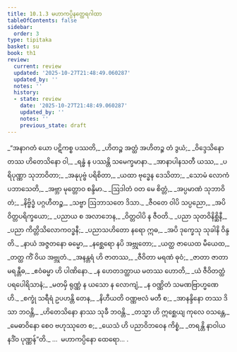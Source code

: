 ```yaml
---
title: 10.1.3 မဟာကပ္ပိနတ္ထေရဂါထာ
tableOfContents: false
sidebar:
  order: 3
type: tipitaka
basket: su
book: th1
review:
  current: review
  updated: '2025-10-27T21:48:49.060287'
  updated_by: ''
  notes: ''
  history:
  - state: review
    date: '2025-10-27T21:48:49.060287'
    updated_by: ''
    notes: ''
    previous_state: draft
---
```



<ReviewStatus review={frontmatter.review} showDetails={true} />

<HypothesisAnnotation frontmatter={frontmatter} />

<DynamicBreadcrumb />

<Division number="547" book="th1" e="ch" v="19" p="302">

<Paragraph number="852" type="verses" book="th1">
_“အနာဂတံ ယော ပဋိကစ္စ ပဿတိ,_  
_ဟိတဉ္စ အတ္ထံ အဟိတဉ္စ တံ ဒွယံ;_  
_ဝိဒ္ဒေသိနော တဿ ဟိတေသိနော ဝါ,_  
_ရန္ဓံ န ပဿန္တိ သမေက္ခမာနာ._  

</Paragraph>

</Division>
<Division number="548" book="th1" e="ch" v="19" p="302">

<Paragraph number="853" type="verses" book="th1">
_အာနာပါနသတီ ယဿ,_  
_ပရိပုဏ္ဏာ သုဘာဝိတာ;_  
_အနုပုဗ္ဗံ ပရိစိတာ,_  
_ယထာ ဗုဒ္ဓေန ဒေသိတာ;_  
_သောမံ လောကံ ပဘာသေတိ,_  
_အဗ္ဘာ မုတ္တောဝ စန္ဒိမာ._  

</Paragraph>

</Division>
<Division number="549" book="th1" e="ch" v="19" p="302">

<Paragraph number="854" type="verses" book="th1">
_ဩဒါတံ ဝတ မေ စိတ္တံ,_  
_အပ္ပမာဏံ သုဘာဝိတံ;_  
_နိဗ္ဗိဒ္ဓံ ပဂ္ဂဟီတဉ္စ,_  
_သဗ္ဗာ ဩဘာသတေ ဒိသာ._  

</Paragraph>

</Division>
<Division number="550" book="th1" e="ch" v="19" p="302">

<Paragraph number="855" type="verses" book="th1">
_ဇီဝတေ ဝါပိ သပ္ပညော,_  
_အပိ ဝိတ္တပရိက္ခယော;_  
_ပညာယ စ အလာဘေန,_  
_ဝိတ္တဝါပိ န ဇီဝတိ._  

</Paragraph>

</Division>
<Division number="551" book="th1" e="ch" v="19" p="302">

<Paragraph number="856" type="verses" book="th1">
_ပညာ သုတဝိနိစ္ဆိနီ,_  
_ပညာ ကိတ္တိသိလောကဝဒ္ဓနီ;_  
_ပညာသဟိတော နရော ဣဓ,_  
_အပိ ဒုက္ခေသု သုခါနိ ဝိန္ဒတိ._  

</Paragraph>

</Division>
<Division number="552" book="th1" e="ch" v="19" p="302">

<Paragraph number="857" type="verses" book="th1">
_နာယံ အဇ္ဇတနော ဓမ္မော,_  
_နစ္ဆေရော နပိ အဗ္ဘုတော;_  
_ယတ္ထ ဇာယေထ မီယေထ,_  
_တတ္ထ ကိံ ဝိယ အဗ္ဘုတံ._  

</Paragraph>

</Division>
<Division number="553" book="th1" e="ch" v="19" p="302">

<Paragraph number="858" type="verses" book="th1">
_အနန္တရံ ဟိ ဇာတဿ,_  
_ဇီဝိတာ မရဏံ ဓုဝံ;_  
_ဇာတာ ဇာတာ မရန္တီဓ,_  
_ဧဝံဓမ္မာ ဟိ ပါဏိနော._  

</Paragraph>

</Division>
<Division number="554" book="th1" e="ch" v="19" p="303">

<Paragraph number="859" type="verses" book="th1">
_န ဟေတဒတ္ထာယ မတဿ ဟောတိ,_  
_ယံ ဇီဝိတတ္ထံ ပရပေါရိသာနံ;_  
_မတမှိ ရုဏ္ဏံ န ယသော န လောကျံ,_  
_န ဝဏ္ဏိတံ သမဏဗြာဟ္မဏေဟိ._  

</Paragraph>

</Division>
<Division number="555" book="th1" e="ch" v="19" p="303">

<Paragraph number="860" type="verses" book="th1">
_စက္ခုံ သရီရံ ဥပဟန္တိ တေန,_  
_နိဟီယတိ ဝဏ္ဏဗလံ မတီ စ;_  
_အာနန္ဒိနော တဿ ဒိသာ ဘဝန္တိ,_  
_ဟိတေသိနော နာဿ သုခီ ဘဝန္တိ._  

</Paragraph>

</Division>
<Division number="556" book="th1" e="ch" v="19" p="303">

<Paragraph number="861" type="verses" book="th1">
_တသ္မာ ဟိ ဣစ္ဆေယျ ကုလေ ဝသန္တေ,_  
_မေဓာဝိနော စေဝ ဗဟုဿုတေ စ;_  
_ယေသံ ဟိ ပညာဝိဘဝေန ကိစ္စံ,_  
_တရန္တိ နာဝါယ နဒိံဝ ပုဏ္ဏန်”တိ._  


</Paragraph>
</Division>

<Paragraph number="862" type="center" book="th1">
…  မဟာကပ္ပိနော ထေရော… .
</Paragraph>